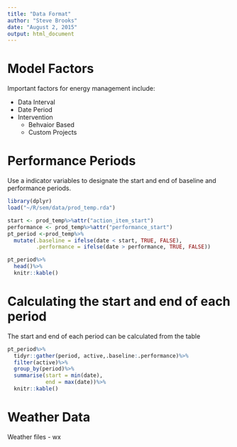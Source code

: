 ```yaml
---
title: "Data Format"
author: "Steve Brooks"
date: "August 2, 2015"
output: html_document
---
```

# Model Factors
Important factors for energy management include:

* Data Interval
* Date Period
* Intervention
  * Behvaior Based
  * Custom Projects


# Performance Periods
Use a indicator variables to designate the start and end of baseline and performance periods.

```r
library(dplyr)
load("~/R/sem/data/prod_temp.rda")
```
```r
start <- prod_temp%>%attr("action_item_start")
performance <- prod_temp%>%attr("performance_start")
pt_period <-prod_temp%>%
  mutate(.baseline = ifelse(date < start, TRUE, FALSE),
         .performance = ifelse(date > performance, TRUE, FALSE))

pt_period%>%
  head()%>%
  knitr::kable()
```

# Calculating the start and end of each period
The start and end of each period can be calculated from the table

```r
pt_period%>%
  tidyr::gather(period, active,.baseline:.performance)%>%
  filter(active)%>%
  group_by(period)%>%
  summarise(start = min(date),
            end = max(date))%>%
  knitr::kable()
```

# Weather Data
Weather files - wx
